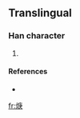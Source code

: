==Translingual==

===Han character===
{{Han char|rn=86|rad=火|as=08|sn=12|four=|canj=火戈中人 (FILO)}}

# {{defn|Han|sort=火08}}

====References====
* {{Han ref|kx=0675.191|hdz=32210.121|uh=713F|ud=28991}}

[[fr:焿]]